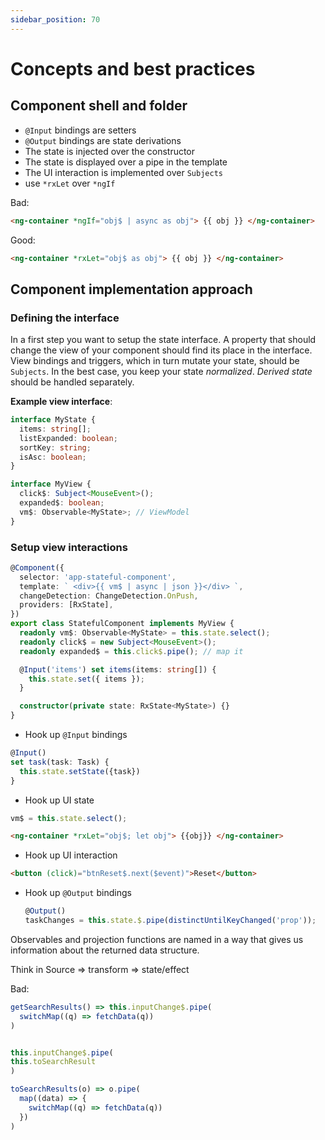 ```yaml
---
sidebar_position: 70
---
```


# Concepts and best practices

## Component shell and folder

- `@Input` bindings are setters
- `@Output` bindings are state derivations
- The state is injected over the constructor
- The state is displayed over a pipe in the template
- The UI interaction is implemented over `Subjects`
- use `*rxLet` over `*ngIf`

Bad:

```html
<ng-container *ngIf="obj$ | async as obj"> {{ obj }} </ng-container>
```

Good:

```html
<ng-container *rxLet="obj$ as obj"> {{ obj }} </ng-container>
```

## Component implementation approach

### Defining the interface

In a first step you want to setup the state interface. A property that should change the view of your component should find its place in the interface.
View bindings and triggers, which in turn mutate your state, should be `Subjects`.
In the best case, you keep your state _normalized_.
_Derived state_ should be handled separately.

**Example view interface**:

```typescript
interface MyState {
  items: string[];
  listExpanded: boolean;
  sortKey: string;
  isAsc: boolean;
}

interface MyView {
  click$: Subject<MouseEvent>();
  expanded$: boolean;
  vm$: Observable<MyState>; // ViewModel
}
```

### Setup view interactions

```typescript
@Component({
  selector: 'app-stateful-component',
  template: ` <div>{{ vm$ | async | json }}</div> `,
  changeDetection: ChangeDetection.OnPush,
  providers: [RxState],
})
export class StatefulComponent implements MyView {
  readonly vm$: Observable<MyState> = this.state.select();
  readonly click$ = new Subject<MouseEvent>();
  readonly expanded$ = this.click$.pipe(); // map it

  @Input('items') set items(items: string[]) {
    this.state.set({ items });
  }

  constructor(private state: RxState<MyState>) {}
}
```

- Hook up `@Input` bindings

```typescript
@Input()
set task(task: Task) {
  this.state.setState({task})
}
```

- Hook up UI state

```typescript
vm$ = this.state.select();
```

```html
<ng-container *rxLet="obj$; let obj"> {{obj}} </ng-container>
```

- Hook up UI interaction

```html
<button (click)="btnReset$.next($event)">Reset</button>
```

- Hook up `@Output` bindings

  ```typescript
  @Output()
  taskChanges = this.state.$.pipe(distinctUntilKeyChanged('prop'));
  ```

Observables and projection functions are named in a way that gives us information about the returned data structure.

Think in Source => transform => state/effect

Bad:

```typescript
getSearchResults() => this.inputChange$.pipe(
  switchMap((q) => fetchData(q))
)
```

```typescript

this.inputChange$.pipe(
this.toSearchResult
)

toSearchResults(o) => o.pipe(
  map((data) => {
    switchMap((q) => fetchData(q))
  })
)
```
